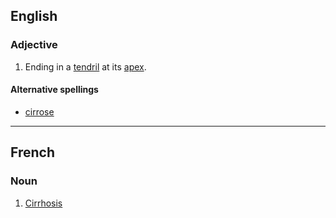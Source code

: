 == English ==
===Adjective===
{{en-adj|-}}
#{{botany|of leaves}} Ending in a [[tendril]] at its [[apex]].

====Alternative spellings====
*[[cirrose]]
----
==French==
===Noun===
{{fr-noun}}
#[[cirrhosis|Cirrhosis]]